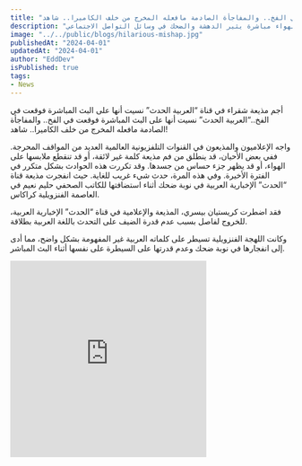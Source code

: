 ```yaml
---
title: "أجم مذيعة  شقراء في قناة “العربية الحدث” نسيت أنها على البث المباشرة فوقعت في الفخ..“العربية الحدث” نسيت أنها على البث المباشرة فوقعت في الفخ.. والمفاجأة الصادمة مافعله المخرج من خلف الكاميرا.. شاهد!"
description: "موقف مضحك: انفجار ضحك مذيعة أخبار عربية على الهواء مباشرة يثير الدهشة والضحك في وسائل التواصل الاجتماعي"
image: "../../public/blogs/hilarious-mishap.jpg"
publishedAt: "2024-04-01"
updatedAt: "2024-04-01"
author: "EddDev"
isPublished: true
tags:
- News
---
```


أجم مذيعة  شقراء في قناة “العربية الحدث” نسيت أنها على البث المباشرة فوقعت في الفخ..“العربية الحدث” نسيت أنها على البث المباشرة فوقعت في الفخ.. والمفاجأة الصادمة مافعله المخرج من خلف الكاميرا.. شاهد!

واجه الإعلاميون والمذيعون في القنوات التلفزيونية العالمية العديد من المواقف المحرجة. ففي بعض الأحيان، قد ينطلق من فم مذيعة كلمة غير لائقة، أو قد تنقطع ملابسها على الهواء، أو قد يظهر جزء حساس من جسدها. وقد تكررت هذه الحوادث بشكل متكرر في الفترة الأخيرة.
وفي هذه المرة، حدث شيء غريب للغاية. حيث انفجرت مذيعة قناة “الحدث” الإخبارية العربية في نوبة ضحك أثناء استضافتها للكاتب الصحفي حليم نعيم في العاصمة الفنزويلية كراكاس.

فقد اضطرت كريستيان بيسري، المذيعة والإعلامية في قناة “الحدث” الإخبارية العربية، للخروج لفاصل بسبب عدم قدرة الضيف على التحدث باللغة العربية بطلاقة.

وكانت اللهجة الفنزويلية تسيطر على كلماته العربية غير المفهومة بشكل واضح، مما أدى إلى انفجارها في نوبة ضحك وعدم قدرتها على السيطرة على نفسها أثناء البث المباشر.


<iframe width="350" height="350" src="https://www.youtube.com/embed/oJINO1Bgd8I" frameborder="0" allowfullscreen></iframe>



